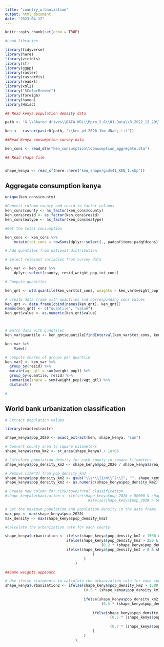 ```yaml
---
title: "country_urbanization"
output: html_document
date: "2023-04-12"
---
```


```r
knitr::opts_chunk$set(echo = TRUE)
```

```r
#Load libraries

library(tidyverse)
library(here)
library(viridis)
library(sf)
library(ggpp)
library(raster)
library(rasterVis)
library(readxl)
library(xml2)
library("RColorBrewer")
library(foreign)
library(haven)
library(Hmisc)
```


```r
## Read kenya population density data

path <- "G:\\Shared drives\\DATA_WDL\\Mpro_2.0\\01_Data\\R_2022_12_29\\2023_01_23_2017ppp\\01_inputs\\population\\World pop\\Kenya"

ken <-  raster(paste0(path, "\\ken_pd_2020_1km_UNadj.tif"))

##Read Kenya consumption survey data

ken_cons <- read_dta("ken_consumption\\Consumption_aggregate.dta")

## Read shape file


shape_kenya <- read_sf(here::here("ken_shape/gadm41_KEN_1.shp"))


```

## Aggregate consumption kenya

```r
unique(ken_cons$county)
```


```r

#Convert column county and resid to factor columns
ken_cons$county <- as_factor(ken_cons$county)
ken_cons$resid <- as_factor(ken_cons$resid)
ken_cons$eatype <- as_factor(ken_cons$eatype)
```



```r
#Get the total consumption

ken_cons <- ken_cons %>%
    mutate(tot_cons = rowSums(dplyr::select(., padqnfitems:padqfdcons)))


```

```r
# Add quantiles from national distribution

# Select relevant variables from survey data

ken_var <- ken_cons %>% 
    dplyr::select(county, resid,weight_pop,tot_cons)

# Compute quantiles

ken_qnt <- wtd.quantile(ken_var$tot_cons, weights = ken_var$weight_pop, probs = seq(0, 1, 0.1))

# create data frame with quantiles and corresponding cons values
ken_qnt <- data.frame(cbind(names(ken_qnt), ken_qnt))
names(ken_qnt) <- c("quantile", "value")
ken_qnt$value <- as.numeric(ken_qnt$value)



# match data with quantiles
ken_var$quantile <- ken_qnt$quantile[findInterval(ken_var$tot_cons, ken_qnt$value, rightmost.closed = TRUE)+1]

ken_var %>% 
    View()
```

```r
# compute shares of groups per quantile
ken_var2 <- ken_var %>%
  group_by(resid) %>%
  mutate(wgt_qtl = sum(weight_pop)) %>% 
  group_by(quantile, resid) %>%
  summarise(share = sum(weight_pop)/wgt_qtl) %>%
  distinct()

#

```


## World bank urbanization classification
```r
# Extract population values

library(exactextractr)

shape_kenya$pop_2020 <- exact_extract(ken, shape_kenya, "sum")

```



```r
# Convert county area to square kilometers
shape_kenya$area_km2 <- st_area(shape_kenya) / 1e+06
```


```r
# Calculate population density for each county in square kilometers
shape_kenya$pop_density_km2 <- shape_kenya$pop_2020 / shape_kenya$area_km2
```

```r
# Remove [1/m^2] from pop_density_km2
shape_kenya$pop_density_km2 <- gsub("\\s*\\[1/m\\^2\\]", "", shape_kenya$pop_density_km2)
shape_kenya$pop_density_km2 <- as.numeric(shape_kenya$pop_density_km2)
```




```r
# Create new column for city/town/rural classification
#shape_kenya$urbanization <- ifelse(shape_kenya$pop_2020 > 50000 & shape_kenya$pop_density_km2 > 1500, "City", 
                                      #ifelse(shape_kenya$pop_2020 > 5000 & #shape_kenya$pop_density_km2 > 250, "Town", "Rural"))

```



```r
# Set the maximum population and population density in the data frame
max_pop <- max(shape_kenya$pop_2020)
max_density <- max(shape_kenya$pop_density_km2)

#calculate the urbanization rate for each county

shape_kenya$urbanization <- ifelse(shape_kenya$pop_density_km2 > 1500 & shape_kenya$pop_2020 >= 50000,(0.6 * (shape_kenya$pop_density_km2 / max_density) + 0.4 * (shape_kenya$pop_2020 / max_pop)) * 100,
                            ifelse(shape_kenya$pop_density_km2 > 250 & shape_kenya$pop_2020 >= 5000,
                                            (0.2 * (shape_kenya$pop_density_km2 / max_density) + 0.8 * (shape_kenya$pop_2020 / max_pop)) * 100,
                            ifelse(shape_kenya$pop_density_km2 > 0 & shape_kenya$pop_density_km2 <= 250 & shape_kenya$pop_2020 > 0 & shape_kenya$pop_2020 < 5000, (0.1 * (shape_kenya$pop_density_km2 / max_density) + 0.9 * (shape_kenya$pop_2020 / max_pop)) * 100, (shape_kenya$pop_density_km2 / max_density) * 7 + (shape_kenya$pop_2020 / max_pop) * 3
                                        )
                                    )
                                )

```


```r
##Same weights appeoach

# Use ifelse statements to calculate the urbanization rate for each county
shape_kenya$urbanization2 <- ifelse(shape_kenya$pop_density_km2 > 1500 & shape_kenya$pop_2020 >= 50000,
                                    (0.5 * (shape_kenya$pop_density_km2 / max_density + shape_kenya$pop_2020 / max_pop)) * 100,
                                      
                                    ifelse(shape_kenya$pop_density_km2 > 250 & shape_kenya$pop_2020 >= 5000,
                                            (0.5 * (shape_kenya$pop_density_km2 / max_density + shape_kenya$pop_2020 / max_pop)) * 100,
                                        
                                        ifelse(shape_kenya$pop_density_km2 > 0 & shape_kenya$pop_density_km2 <= 250 & shape_kenya$pop_2020 > 0 & shape_kenya$pop_2020 < 5000,
                                                (0.5 * (shape_kenya$pop_density_km2 / max_density + shape_kenya$pop_2020 / max_pop)) * 100,
                                            
                                                (0.7 * (shape_kenya$pop_density_km2 / max_density) + 0.3 * (shape_kenya$pop_2020 / max_pop)) * 100
                                        )
                                    )
                                )

```

